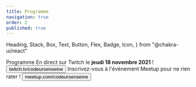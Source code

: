 ```yaml
---
title: Programme
navigation: true
order: 2
published: true
---
```


  Heading,
  Stack,
  Box,
  Text,
  Button,
  Flex,
  Badge,
  Icon,
} from "@chakra-ui/react"

<Stack>
  <Heading as="h1" mb={8}>
    Programme
  </Heading>

  <Stack mt={5}>
    <Card href="https://twitch.tv/codeursenseine" as="a" my={8} isLink variant="primary">
      <Stack align="center">
        <Text>
          En direct sur Twitch le <strong>jeudi 18 novembre 2021</strong> !
        </Text>
        <Button
          color="brand.600"
        >
          twitch.tv/codeursenseine
        </Button>
      </Stack>
    </Card>
  </Stack>

  <Programme />

  <Stack mt={5}>
    <Card href="https://www.meetup.com/fr-FR/codeursenseine/events/281246952/" as="a" my={8} isLink variant="primary">
      <Stack align="center">
        <Text>
          Inscrivez-vous à l'évènement Meetup pour ne rien rater !
        </Text>
        <Button
          color="brand.600"
        >
          meetup.com/codeursenseine
        </Button>
      </Stack>
    </Card>
  </Stack>
</Stack>

<SponsorsList />